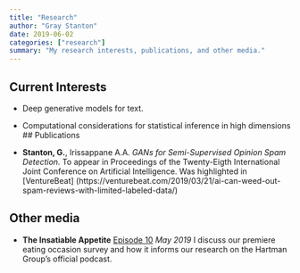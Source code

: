```yaml
---
title: "Research"
author: "Gray Stanton"
date: 2019-06-02
categories: ["research"]
summary: "My research interests, publications, and other media."
---
```



## Current Interests
* Deep generative models for text. 
* Computational considerations for statistical inference in high dimensions
## Publications

* __Stanton, G.__, Irissappane A.A. *GANs for Semi-Supervised Opinion Spam Detection.* To appear in Proceedings of the Twenty-Eigth International Joint Conference on Artificial Intelligence. Was highlighted in [VentureBeat] (https://venturebeat.com/2019/03/21/ai-can-weed-out-spam-reviews-with-limited-labeled-data/)

## Other media
* __The Insatiable Appetite__  [Episode 10](https://www.hartman-group.com/podcasts/269005989/a-primer-on-hartmans-proprietary-eating-occasions-compass-database2) _May 2019_
I discuss our premiere eating occasion survey and how it informs our research on the Hartman Group's official podcast.


